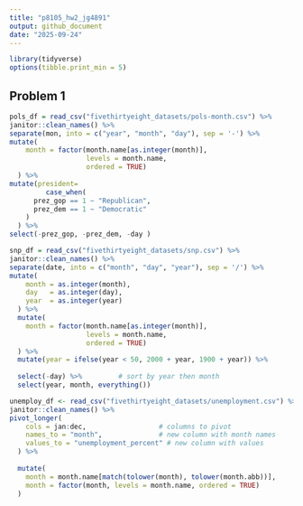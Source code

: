 ```yaml
---
title: "p8105_hw2_jg4891"
output: github_document
date: "2025-09-24"
---
```


```r
library(tidyverse)
options(tibble.print_min = 5)

```
## Problem 1
```r
pols_df = read_csv("fivethirtyeight_datasets/pols-month.csv") %>% 
janitor::clean_names() %>% 
separate(mon, into = c("year", "month", "day"), sep = '-') %>% 
mutate(
    month = factor(month.name[as.integer(month)], 
                   levels = month.name, 
                   ordered = TRUE)
  ) %>% 
mutate(president=
         case_when(
      prez_gop == 1 ~ "Republican",
      prez_dem == 1 ~ "Democratic"
    )
  ) %>% 
select(-prez_gop, -prez_dem, -day )
```
```r
snp_df = read_csv("fivethirtyeight_datasets/snp.csv") %>% 
janitor::clean_names() %>% 
separate(date, into = c("month", "day", "year"), sep = '/') %>% 
mutate(
    month = as.integer(month),
    day   = as.integer(day),
    year  = as.integer(year)
  ) %>% 
  mutate(
    month = factor(month.name[as.integer(month)], 
                   levels = month.name, 
                   ordered = TRUE)
  ) %>% 
  mutate(year = ifelse(year < 50, 2000 + year, 1900 + year)) %>% 
  
  select(-day) %>%         # sort by year then month
  select(year, month, everything())
```
```r
unemploy_df <- read_csv("fivethirtyeight_datasets/unemployment.csv") %>% 
janitor::clean_names() %>% 
pivot_longer(
    cols = jan:dec,                  # columns to pivot
    names_to = "month",              # new column with month names
    values_to = "unemployment_percent" # new column with values
  ) %>% 
  
  mutate(
    month = month.name[match(tolower(month), tolower(month.abb))],
    month = factor(month, levels = month.name, ordered = TRUE)
  )
```




